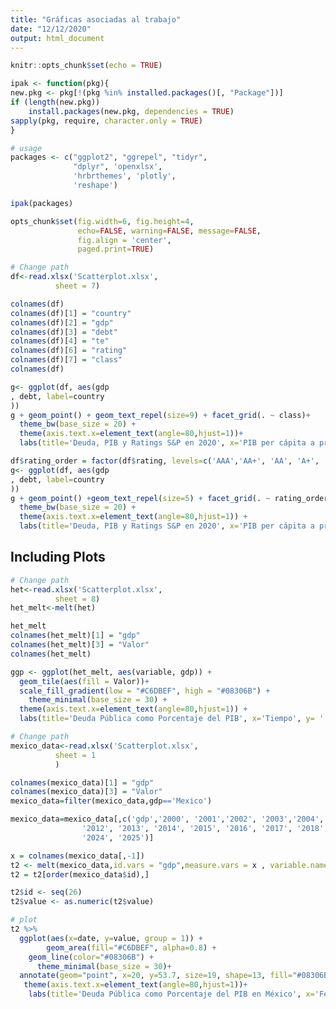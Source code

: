 ```yaml
---
title: "Gráficas asociadas al trabajo"
date: "12/12/2020"
output: html_document
---
```


```r
knitr::opts_chunk$set(echo = TRUE)

ipak <- function(pkg){
new.pkg <- pkg[!(pkg %in% installed.packages()[, "Package"])]
if (length(new.pkg)) 
    install.packages(new.pkg, dependencies = TRUE)
sapply(pkg, require, character.only = TRUE)
}

# usage
packages <- c("ggplot2", "ggrepel", "tidyr", 
              "dplyr", 'openxlsx',
              'hrbrthemes', 'plotly', 
              'reshape')

ipak(packages)

opts_chunk$set(fig.width=6, fig.height=4,
               echo=FALSE, warning=FALSE, message=FALSE, 
               fig.align = 'center',
               paged.print=TRUE)

```


```r


# Change path
df<-read.xlsx('Scatterplot.xlsx',
          sheet = 7)
```



```r
colnames(df)
colnames(df)[1] = "country"
colnames(df)[2] = "gdp"
colnames(df)[3] = "debt"
colnames(df)[4] = "te"
colnames(df)[6] = "rating"
colnames(df)[7] = "class"
colnames(df)

```


```r
g<- ggplot(df, aes(gdp
, debt, label=country
))
g + geom_point() + geom_text_repel(size=9) + facet_grid(. ~ class)+
  theme_bw(base_size = 20) +
  theme(axis.text.x=element_text(angle=80,hjust=1))+
  labs(title='Deuda, PIB y Ratings S&P en 2020', x='PIB per cápita a precios corrientes (Dólares per Cápita)', y= 'Deuda Pública (Porcentaje del PIB)')
```




```r

df$rating_order = factor(df$rating, levels=c('AAA','AA+', 'AA', 'A+', 'A-','BBB', 'BBB-','BB-', 'B+','CCC+'))
g<- ggplot(df, aes(gdp
, debt, label=country
))
g + geom_point() +geom_text_repel(size=5) + facet_grid(. ~ rating_order)+
  theme_bw(base_size = 20) +
  theme(axis.text.x=element_text(angle=80,hjust=1)) +
  labs(title='Deuda, PIB y Ratings S&P en 2020', x='PIB per cápita a precios corrientes (Dólares per Cápita)', y= 'Deuda Pública (Porcentaje del PIB)')

```

## Including Plots

```r
# Change path
het<-read.xlsx('Scatterplot.xlsx',
          sheet = 8)
het_melt<-melt(het)
```


```r
het_melt
colnames(het_melt)[1] = "gdp"
colnames(het_melt)[3] = "Valor"
colnames(het_melt)
```



```r
ggp <- ggplot(het_melt, aes(variable, gdp)) +                           # Create heatmap with ggplot2
  geom_tile(aes(fill = Valor))+
  scale_fill_gradient(low = "#C6DBEF", high = "#08306B") +
    theme_minimal(base_size = 30) +
  theme(axis.text.x=element_text(angle=80,hjust=1)) +
  labs(title='Deuda Pública como Porcentaje del PIB', x='Tiempo', y= '')

```




```r
# Change path
mexico_data<-read.xlsx('Scatterplot.xlsx',
          sheet = 1
          )
```



```r
colnames(mexico_data)[1] = "gdp"
colnames(mexico_data)[3] = "Valor"
mexico_data=filter(mexico_data,gdp=='Mexico')
```




```r
mexico_data=mexico_data[,c('gdp','2000', '2001','2002', '2003','2004','2005', '2006', '2007', '2008', '2009', '2010', '2011',
                '2012', '2013', '2014', '2015', '2016', '2017', '2018', '2019', '2020', '2021', '2022', '2023',
                '2024', '2025')]
```



```r
x = colnames(mexico_data[,-1])
t2 <- melt(mexico_data,id.vars = "gdp",measure.vars = x , variable.name="date", value.name="value",na.rm = TRUE)
t2 = t2[order(mexico_data$id),]
```

```r
t2$id <- seq(26)
t2$value <- as.numeric(t2$value)
```




```r

# plot
t2 %>% 
  ggplot(aes(x=date, y=value, group = 1)) +
        geom_area(fill="#C6DBEF", alpha=0.8) +
    geom_line(color="#08306B") +
      theme_minimal(base_size = 30)+
  annotate(geom="point", x=20, y=53.7, size=19, shape=13, fill="#08306B", color = "#08306B")+
   theme(axis.text.x=element_text(angle=80,hjust=1))+
    labs(title='Deuda Pública como Porcentaje del PIB en México', x='Fecha', y= 'Deuda Pública (Porcentaje del PIB)')
```

